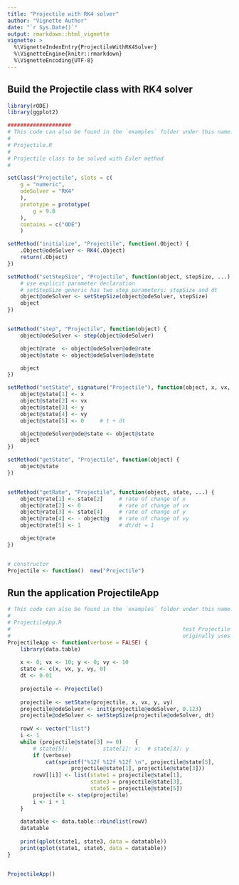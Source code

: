 ```yaml
---
title: "Projectile with RK4 solver"
author: "Vignette Author"
date: "`r Sys.Date()`"
output: rmarkdown::html_vignette
vignette: >
  %\VignetteIndexEntry{ProjectileWithRK4Solver}
  %\VignetteEngine{knitr::rmarkdown}
  %\VignetteEncoding{UTF-8}
---
```


## Build the Projectile class with RK4 solver


```r
library(rODE)
library(ggplot2)

####################
# This code can also be found in the `examples` folder under this name:
# 
# Projectile.R
#
# Projectile class to be solved with Euler method
#

setClass("Projectile", slots = c(
    g = "numeric",
    odeSolver = "RK4"
    ),
    prototype = prototype(
        g = 9.8
    ),
    contains = c("ODE")
    )

setMethod("initialize", "Projectile", function(.Object) {
    .Object@odeSolver <- RK4(.Object)
    return(.Object)
})

setMethod("setStepSize", "Projectile", function(object, stepSize, ...) {
    # use explicit parameter declaration
    # setStepSize generic has two step parameters: stepSize and dt
    object@odeSolver <- setStepSize(object@odeSolver, stepSize)
    object
})


setMethod("step", "Projectile", function(object) {
    object@odeSolver <- step(object@odeSolver)

    object@rate  <- object@odeSolver@ode@rate
    object@state <- object@odeSolver@ode@state

    object
})

setMethod("setState", signature("Projectile"), function(object, x, vx, y, vy, ...) {
    object@state[1] <- x
    object@state[2] <- vx
    object@state[3] <- y
    object@state[4] <- vy
    object@state[5] <- 0     # t + dt

    object@odeSolver@ode@state <- object@state
    object
})

setMethod("getState", "Projectile", function(object) {
    object@state
})


setMethod("getRate", "Projectile", function(object, state, ...) {
    object@rate[1] <- state[2]     # rate of change of x
    object@rate[2] <- 0            # rate of change of vx
    object@rate[3] <- state[4]     # rate of change of y
    object@rate[4] <- - object@g   # rate of change of vy
    object@rate[5] <- 1            # dt/dt = 1

    object@rate
})


# constructor
Projectile <- function()  new("Projectile")

```

## Run the application ProjectileApp

```r

# This code can also be found in the `examples` folder under this name:
#
# ProjectileApp.R
#                                                      test Projectile with RK4
#                                                      originally uses Euler
ProjectileApp <- function(verbose = FALSE) {
    library(data.table)
    
    x <- 0; vx <- 10; y <- 0; vy <- 10
    state <- c(x, vx, y, vy, 0)
    dt <- 0.01
    
    projectile <- Projectile()
    
    projectile <- setState(projectile, x, vx, y, vy)
    projectile@odeSolver <- init(projectile@odeSolver, 0.123)
    projectile@odeSolver <- setStepSize(projectile@odeSolver, dt)
    
    rowV <- vector("list")
    i <- 1
    while (projectile@state[3] >= 0)    {
        # state[5]:           state[1]: x;  # state[3]: y
        if (verbose)
            cat(sprintf("%12f %12f %12f \n", projectile@state[5],
                    projectile@state[1], projectile@state[3]))
        rowV[[i]] <- list(state1 = projectile@state[1],
                          state3 = projectile@state[3],
                          state5 = projectile@state[5])
        projectile <- step(projectile)
        i <- i + 1
    }
    
    datatable <- data.table::rbindlist(rowV)
    datatable
    
    print(qplot(state1, state3, data = datatable))
    print(qplot(state1, state5, data = datatable))
}


ProjectileApp()

```

